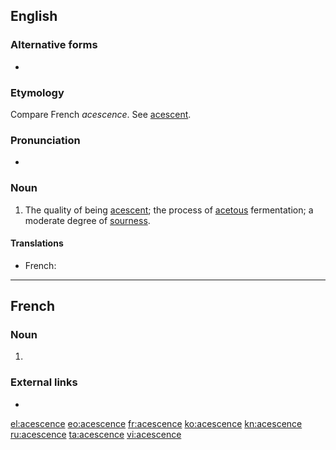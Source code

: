 ==English==

===Alternative forms===
* {{l|en|acescency}}

===Etymology===
Compare French ''acescence''. See [[acescent]].

===Pronunciation===
* {{IPA|/əˈsɛsəns/|lang=en}}

===Noun===
{{en-noun}}

# The quality of being [[acescent]]; the process of [[acetous]] fermentation; a moderate degree of [[sourness]].
#: {{rfquotek|Johnson}}

====Translations====
{{trans-top|the quality of being acescent; the process of acetous fermentation}}
* French: {{t+|fr|acescence}}
{{trans-mid}}
{{trans-bottom}}

----

==French==

===Noun===
{{fr-noun|f|acescences}}

# {{l|en|acescence}}

===External links===
* {{R:TLFi}}

[[el:acescence]]
[[eo:acescence]]
[[fr:acescence]]
[[ko:acescence]]
[[kn:acescence]]
[[ru:acescence]]
[[ta:acescence]]
[[vi:acescence]]